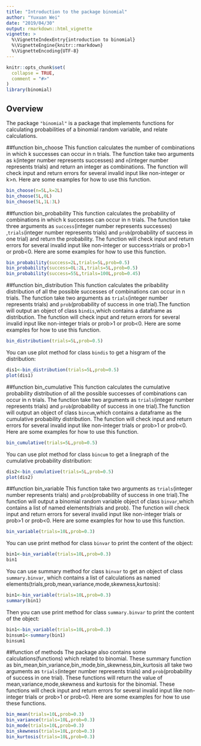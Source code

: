 ```yaml
---
title: "Introduction to the package binomial"
author: "Yuxuan Wei"
date: "2019/04/30"
output: rmarkdown::html_vignette
vignette: >
  %\VignetteIndexEntry{introduction to binomial}
  %\VignetteEngine{knitr::rmarkdown}
  %\VignetteEncoding{UTF-8}
---
```


```r
knitr::opts_chunk$set(
  collapse = TRUE,
  comment = "#>"
)
library(binomial)
```

## Overview
The package `"binomial"` is a package that implements functions for calculating probabilities of a binomial random variable, and relate calculations.

##function bin_choose
This function calculates the number of combinations in which k successes can occur in n trials. The function take two arguments as `k`(integer number represents successes) and `n`(integer number represents trials) and return an integer as combinations. The function will check input and return errors for several invalid input like non-integer or k>n. Here are some examples for how to use this function.
```r
bin_choose(n=5L,k=2L)
bin_choose(5L,0L)
bin_choose(5L,1L:3L)
```


##function bin_probability
This function calculates the probability of combinations in which k successes can occur in n trials. The function take three arguments as `success`(integer number represents successes) ,`trials`(integer number represents trials) and `prob`(probability of success in one trial) and return the probability. The function will check input and return errors for several invalid input like non-integer or success>trials or prob>1 or prob<0. Here are some examples for how to use this function.
```r
bin_probability(success=2L,trials=5L,prob=0.5)
bin_probability(success=0L:2L,trials=5L,prob=0.5)
bin_probability(success=55L,trials=100L,prob=0.45)
```

##function bin_distribution
This function calculates the pribability distribution of all the possible successes of combinations can occur in n trials. The function take two arguments as `trials`(integer number represents trials) and `prob`(probability of success in one trial).The function will output an object of class `bindis`,which contains a dataframe as distribution. The function will check input and return errors for several invalid input like non-integer trials or prob>1 or prob<0. Here are some examples for how to use this function.
```r
bin_distribution(trials=5L,prob=0.5)
```
You can use plot method for class `bindis` to get a hisgram of the distribution:
```r
dis1<-bin_distribution(trials=5L,prob=0.5)
plot(dis1)
```

##function bin_cumulative
This function calculates the cumulative probability distribution of all the possible successes of combinations can occur in n trials. The function take two arguments as `trials`(integer number represents trials) and `prob`(probability of success in one trial).The function will output an object of class `bincum`,which contains a dataframe as the cumulative probability distribution. The function will check input and return errors for several invalid input like non-integer trials or prob>1 or prob<0. Here are some examples for how to use this function.
```r
bin_cumulative(trials=5L,prob=0.5)
```
You can use plot method for class `bincum` to get a linegraph of the cumulative probability distribution:
```r
dis2<-bin_cumulative(trials=5L,prob=0.5)
plot(dis2)
```

##function bin_variable
This function take two arguments as `trials`(integer number represents trials) and `prob`(probability of success in one trial).The function will output a binomial random variable object of class `binvar`,which contains a list of named elements(trials and prob). The function will check input and return errors for several invalid input like non-integer trials or prob>1 or prob<0. Here are some examples for how to use this function.
```r
bin_variable(trials=10L,prob=0.3)
```
You can use print method for class `binvar` to print the content of the object:
```r
bin1<-bin_variable(trials=10L,prob=0.3)
bin1
```
You can use summary method for class `binvar` to get an object of class `summary.binvar`, which contains a list of calculations as named elements(trials,prob,mean,variance,mode,skewness,kurtosis):
```r
bin1<-bin_variable(trials=10L,prob=0.3)
summary(bin1)
```
Then you can use print method for class `summary.binvar` to print the content of the object:

```r
bin1<-bin_variable(trials=10L,prob=0.3)
binsum1<-summary(bin1)
binsum1
```

##function of methods
The package also contains some calculations(functions) which related to binomial. These summary function as bin_mean,bin_variance,bin_mode,bin_skewness,bin_kurtosis all take two arguments as `trials`(integer number represents trials) and `prob`(probability of success in one trial). These functions will return the value of mean,variance,mode,skewness and kurtosis for the binomial. These functions will check input and return errors for several invalid input like non-integer trials or prob>1 or prob<0. Here are some examples for how to use these functions.
```r
bin_mean(trials=10L,prob=0.3)
bin_variance(trials=10L,prob=0.3)
bin_mode(trials=10L,prob=0.3)
bin_skewness(trials=10L,prob=0.3)
bin_kurtosis(trials=10L,prob=0.3)
```


